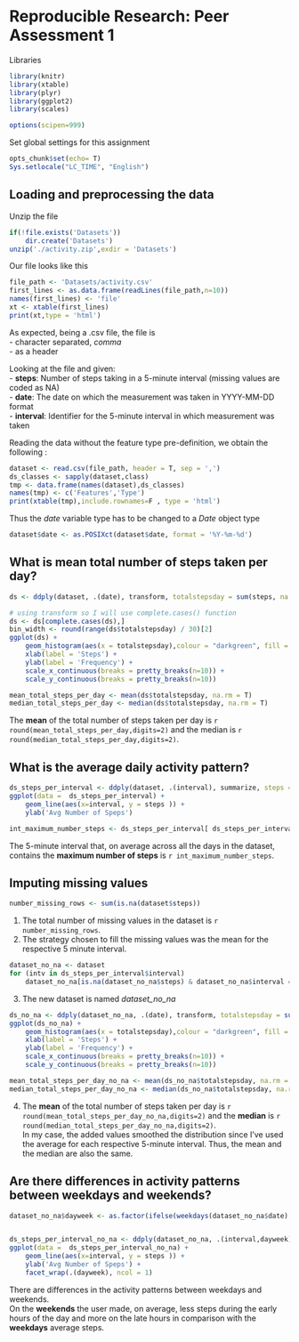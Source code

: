# Reproducible Research: Peer Assessment 1

Libraries
```r
library(knitr)
library(xtable)
library(plyr)
library(ggplot2)
library(scales)

options(scipen=999)

```

Set global settings for this assignment
```r
opts_chunk$set(echo= T)
Sys.setlocale("LC_TIME", "English")
```


## Loading and preprocessing the data  

Unzip the file
```r
if(!file.exists('Datasets'))
    dir.create('Datasets')
unzip('./activity.zip',exdir = 'Datasets')
```

Our file looks like this  
```r
file_path <- 'Datasets/activity.csv'
first_lines <- as.data.frame(readLines(file_path,n=10))
names(first_lines) <- 'file'
xt <- xtable(first_lines)
print(xt,type = 'html')
```
As expected, being a .csv file, the file is  
- character separated, *comma*  
- as a header  

Looking at the file and given:  
- **steps**: Number of steps taking in a 5-minute interval (missing values are coded as NA)  
- **date**: The date on which the measurement was taken in YYYY-MM-DD format  
- **interval**: Identifier for the 5-minute interval in which measurement was taken  

Reading the data without the feature type pre-definition, we obtain the following :  
```r
dataset <- read.csv(file_path, header = T, sep = ',')
ds_classes <- sapply(dataset,class)
tmp <- data.frame(names(dataset),ds_classes)
names(tmp) <- c('Features','Type')
print(xtable(tmp),include.rownames=F , type = 'html')
```
Thus the *date* variable type has to be changed to a *Date* object type
```r
dataset$date <- as.POSIXct(dataset$date, format = '%Y-%m-%d')
```


## What is mean total number of steps taken per day?

```r
ds <- ddply(dataset, .(date), transform, totalstepsday = sum(steps, na.rm=T))

# using transform so I will use complete.cases() function
ds <- ds[complete.cases(ds),]
bin_width <- round(range(ds$totalstepsday) / 30)[2]
ggplot(ds) + 
    geom_histogram(aes(x = totalstepsday),colour = "darkgreen", fill = "white", binwidth = bin_width)  +
    xlab(label = 'Steps') +
    ylab(label = 'Frequency') +
    scale_x_continuous(breaks = pretty_breaks(n=10)) +
    scale_y_continuous(breaks = pretty_breaks(n=10))

mean_total_steps_per_day <- mean(ds$totalstepsday, na.rm = T)
median_total_steps_per_day <- median(ds$totalstepsday, na.rm = T)
```

The **mean** of the total number of steps taken per day is `r round(mean_total_steps_per_day,digits=2)` and the median is `r round(median_total_steps_per_day,digits=2)`.  

## What is the average daily activity pattern?
```r
ds_steps_per_interval <- ddply(dataset, .(interval), summarize, steps = mean(steps, na.rm=T))
ggplot(data =  ds_steps_per_interval) + 
    geom_line(aes(x=interval, y = steps )) +
    ylab('Avg Number of Speps')

int_maximum_number_steps <- ds_steps_per_interval[ ds_steps_per_interval$steps == max(ds_steps_per_interval$steps), 'interval']
```

The 5-minute interval that, on average across all the days in the dataset, contains the **maximum number of steps** is `r int_maximum_number_steps`.  

## Imputing missing values

```r
number_missing_rows <- sum(is.na(dataset$steps))
``` 

1. The total number of missing values in the dataset is `r number_missing_rows`.  
2. The strategy chosen to fill the missing values was the mean for the respective 5 minute interval.

```r
dataset_no_na <- dataset
for (intv in ds_steps_per_interval$interval)
    dataset_no_na[is.na(dataset_no_na$steps) & dataset_no_na$interval == intv, 'steps'] <- ds_steps_per_interval[ds_steps_per_interval$interval == intv,'steps']


```

3. The new dataset is named *dataset_no_na*


```r
ds_no_na <- ddply(dataset_no_na, .(date), transform, totalstepsday = sum(steps, na.rm=T))
ggplot(ds_no_na) + 
    geom_histogram(aes(x = totalstepsday),colour = "darkgreen", fill = "white", binwidth = bin_width)  +
    xlab(label = 'Steps') +
    ylab(label = 'Frequency') +
    scale_x_continuous(breaks = pretty_breaks(n=10)) +
    scale_y_continuous(breaks = pretty_breaks(n=10))

mean_total_steps_per_day_no_na <- mean(ds_no_na$totalstepsday, na.rm = T)
median_total_steps_per_day_no_na <- median(ds_no_na$totalstepsday, na.rm = T)

```` 
4. The **mean** of the total number of steps taken per day is `r round(mean_total_steps_per_day_no_na,digits=2)` and the **median** is `r round(median_total_steps_per_day_no_na,digits=2)`.  
In my case, the added values smoothed the distribution since I've used the average for each respective 5-minute interval. Thus, the mean and the median are also the same.

## Are there differences in activity patterns between weekdays and weekends?

````r
dataset_no_na$dayweek <- as.factor(ifelse(weekdays(dataset_no_na$date) %in% c('Sunday','Saturday'), 'weekend','weekday'))


ds_steps_per_interval_no_na <- ddply(dataset_no_na, .(interval,dayweek), summarize, steps = mean(steps, na.rm=T))
ggplot(data =  ds_steps_per_interval_no_na) + 
    geom_line(aes(x=interval, y = steps )) +
    ylab('Avg Number of Speps') +
    facet_wrap(.(dayweek), ncol = 1)

```` 

There are differences in the activity patterns between weekdays and weekends.  
On the **weekends** the user made, on average, less steps during the early hours of the day and more on the late hours in comparison with the **weekdays** average steps.
